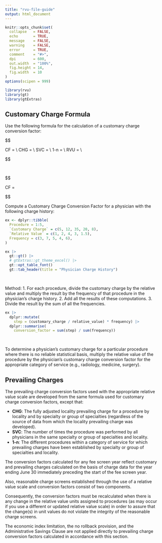 ```yaml
---
title: "rvu-file-guide"
output: html_document
---
```


```r
knitr::opts_chunk$set(
  collapse   = FALSE,
  echo       = TRUE, 
  message    = FALSE, 
  warning    = FALSE,
  error      = TRUE,
  comment    = "#>",
  dpi        = 600, 
  out.width  = "100%",
  fig.height = 14,
  fig.width  = 10
)
options(scipen = 999)

library(rvu)
library(gt)
library(gtExtras)
```



## Customary Charge Formula

Use the following formula for the calculation of a customary charge conversion factor:

$$

CF = \text{Customary Charge Conversion Factor} \\
CHG = \text{Physician's Customary Charge for a Procedure} \\
SVC = \text{Number of Times Physician Performed the Procedure} \\
1-n = \text{The different procedures th physician performed within a category of service} \\
RVU = \text{Relative Value Unit assigned to the procedure} \\

$$

<br>


$$

CF = \frac{ \Bigl(\frac{\text{CHG}_1}{RVU_1} \times {SVC_1}\Bigr) + \biggl(\frac{CHG_2}{RVU_2} \times {SVC_2}\biggr) + \dotsc \biggl(\frac{CHG_n}{RVU_n} \times {SVC_n}\biggr)}{ {\sum}\ SVC_{1-n} }

$$


Compute a Customary Charge Conversion Factor for a physician with the following charge history:



```r
ex <- dplyr::tibble(
  Procedure = 1:5,
  `Customary Charge` = c(5, 12, 35, 20, 8),
  `Relative Value` = c(1, 2, 4, 3, 1.5),
  Frequency = c(3, 7, 5, 4, 6),
)

ex |> 
  gt::gt() |> 
  # gtExtras::gt_theme_excel() |>
  gt::opt_table_font()
  gt::tab_header(title = "Physician Charge History")
```
<br>

Method:
  1. For each procedure, divide the customary charge by the relative value and multiply the result by the frequency of that procedure in the physician’s charge history.
  2. Add all the results of these computations.
  3. Divide the result by the sum of all the frequencies.


```r
ex |> 
  dplyr::mutate(
    step = (customary_charge / relative_value) * frequency) |> 
  dplyr::summarise(
    conversion_factor = sum(step) / sum(frequency))
```



<br>

To determine a physician’s customary charge for a particular procedure where there is no reliable statistical basis, multiply the relative value of the procedure by the physician’s customary charge conversion factor for the appropriate category of service (e.g., radiology, medicine, surgery).


## Prevailing Charges

The prevailing charge conversion factors used with the appropriate relative value scale are developed from the same formula used for customary charge conversion factors, except that:

   * <b>CHG</b>: The fully adjusted locality prevailing charge for a procedure by locality and by specialty or group of specialties (regardless of the source of data from which the locality prevailing charge was developed).
   * <b>SVC</b>: The number of times the procedure was performed by all physicians in the same specialty or group of specialties and locality.
   * <b>1-n</b>: The different procedures within a category of service for which prevailing charges have been established by specialty or group of specialties and locality.


The conversion factors calculated for any fee screen year reflect customary and prevailing charges calculated on the basis of charge data for the year ending June 30 immediately preceding the start of the fee screen year. 

Also, reasonable charge screens established through the use of a relative value scale and conversion factors consist of two components.

Consequently, the conversion factors must be recalculated when there is any change in the relative value units assigned to procedures (as may occur if you use a different or updated relative value scale) in order to assure that the change(s) in unit values do not violate the integrity of the reasonable charge screens. 

The economic index limitation, the no rollback provision, and the Administrative Savings Clause are not applied directly to prevailing charge conversion factors calculated in accordance with this section.
